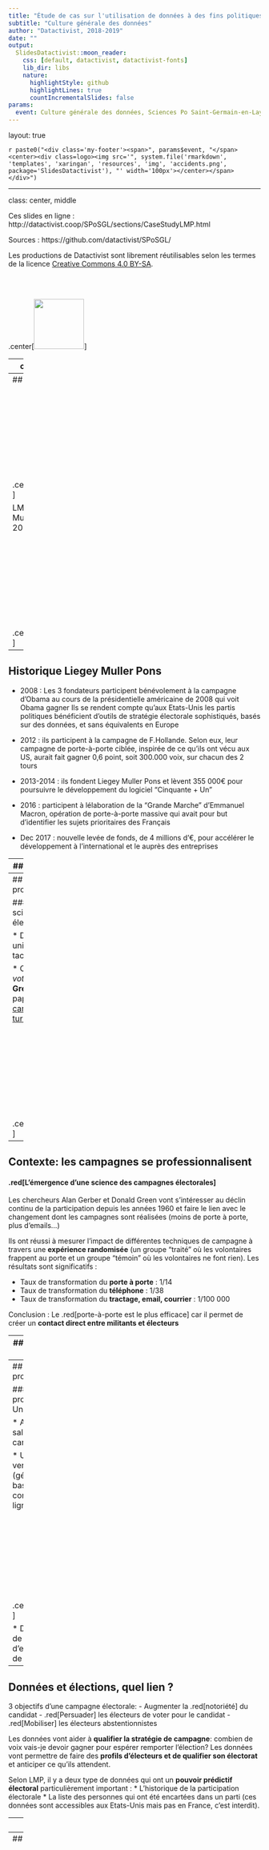 ```yaml
---
title: "Étude de cas sur l'utilisation de données à des fins politiques : LMP - Cinquante + un"
subtitle: "Culture générale des données"
author: "Datactivist, 2018-2019"
date: ""
output:
  SlidesDatactivist::moon_reader:
    css: [default, datactivist, datactivist-fonts]
    lib_dir: libs
    nature:
      highlightStyle: github
      highlightLines: true
      countIncrementalSlides: false
params:
  event: Culture générale des données, Sciences Po Saint-Germain-en-Laye
---
```


layout: true
  

`r paste0("<div class='my-footer'><span>", params$event, "</span> <center><div class=logo><img src='", system.file('rmarkdown', 'templates', 'xaringan', 'resources', 'img', 'accidents.png', package='SlidesDatactivist'), "' width='100px'></center></span></div>")` 

---

class: center, middle

Ces slides en ligne : http://datactivist.coop/SPoSGL/sections/CaseStudyLMP.html


Sources : https://github.com/datactivist/SPoSGL/


Les productions de Datactivist sont librement réutilisables selon les termes de la licence [Creative Commons 4.0 BY-SA](https://creativecommons.org/licenses/by-sa/4.0/legalcode.fr).

<BR>
<BR>

.center[<img src="./img/ccbysa.png" height="100"/>] 


---
class: inverse, center, middle

# Données & politique : étude de cas 

---
## LMP ?

.center[<img src="./img/logolmp.png" height="200"/>] 

LMP est l'acronyme de Liegey Muller Pons, société fondée en 2013 par...

.center[<img src="./img/lmp.png" height="200"/>] 

---
## Historique Liegey Muller Pons

- 2008 : Les 3 fondateurs participent bénévolement à la campagne d'Obama au cours de la présidentielle américaine de 2008 qui voit Obama gagner
Ils se rendent compte qu'aux Etats-Unis les partis politiques bénéficient d'outils de stratégie électorale sophistiqués, basés sur des données, et sans équivalents en Europe

- 2012 : ils participent à la campagne de F.Hollande. Selon eux, leur campagne de porte-à-porte ciblée, inspirée de ce qu'ils ont vécu aux US, aurait fait gagner 0,6 point, soit 300.000 voix, sur chacun des 2 tours

- 2013-2014 : ils fondent Liegey Muller Pons et lèvent 355 000€ pour poursuivre le développement du logiciel "Cinquante + Un"

- 2016 : participent à lélaboration de la "Grande Marche" d'Emmanuel Macron, opération de porte-à-porte massive qui avait pour but d'identifier les sujets prioritaires des Français

- Dec 2017 : nouvelle levée de fonds, de 4 millions d'€, pour accélérer le développement à l'international et le auprès des entreprises

---
## Concrètement, que fait LMP ?

Liegey Muller Pons édite un logiciel en ligne, "Cinquante + Un"", qui permet de **croiser les données socio-démographiques avec la cartographie électorale d’un territoire donné** pour analyser l’opinion publique et ainsi aider les candidats à .red[cibler leurs potentiels électeurs]

.center[[<img src="./img/50+1.png" height="250"/>](https://cinquanteplusun.com/#/login)]

Autrement dit, LMP a créé un logiciel de cartographie des territoires (ex: une circonscription), s'appuyant sur des données publiques, et dont l'objectif est de permettre à des élus de mobiliser des électeurs afin de remporter une élection

---
## Contexte: les campagnes se professionnalisent

#### .red[L'émergence d’une science des campagnes électorales]

* Développement de la recherche universitaire expérimentale sur les tactiques de
campagne

* Ouvrage central : *"Get out the vote"* d'**Alan Gerber** et **Donald Green**, qui s'appuie sur leur papier de recherche ["Does canvassing increase voter turnout? A field experiment"](https://www.pnas.org/content/96/19/10939.full)

.center[[<img src="./img/getout.png" height="200"/>](https://cinquanteplusun.com/#/login)]

---
## Contexte: les campagnes se professionnalisent

#### .red[L'émergence d’une science des campagnes électorales]

Les chercheurs Alan Gerber et Donald Green vont s'intéresser au déclin continu de la participation depuis les années 1960 et faire le lien avec le changement dont les campagnes sont réalisées (moins de porte à porte, plus d'emails...)

Ils ont réussi à mesurer l’impact de différentes techniques de campagne à travers une **expérience randomisée** (un groupe "traité" où les volontaires frappent au porte et un groupe "témoin" où les volontaires ne font rien). Les résultats sont significatifs :

* Taux de transformation du **porte à porte** : 1/14
* Taux de transformation du **téléphone** : 1/38
* Taux de transformation du **tractage, email, courrier** : 1/100 000

Conclusion : Le .red[porte-à-porte est le plus efficace] car il permet de créer un **contact direct entre militants et électeurs**

---
## Contexte: les campagnes se professionnalisent

#### .red[L'émergence d’une science des campagnes électorales]

.center[[<img src="./img/karlrove.png" height="200"/>](https://fr.wikipedia.org/wiki/Karl_Rove)]

* **Karl Rove**, ancien conseiller auprès de Georges W. Bush, a également changé la manière dont les américains font des campagnes électorales

* Explosion de la quantité de données électorales disponibles

* Développements technologiques profitant à l’organisation des campagnes

---
## Contexte: les campagnes se professionnalisent

#### .red[Le secteur s'est professionnalisé aux Etats-Unis... et depuis peu en Europe]

* Augmentation du nombre de salariés au sein des équipes de campagne

* Utilisation croissante d’outils venant du secteur privé (géolocalisation, analyse
de bases de données commerciales, marketing en ligne...)

.center[[<img src="./img/nationbuilder.png" height="190"/>](https://nationbuilder.com/)]

* Développement des pratiques de levée de fonds qui permettent d'embaucher et d'investir dans de nouveaux outils / prestations

---
## Données et élections, quel lien ?

3 objectifs d'une campagne électorale:
- Augmenter la .red[notoriété] du candidat
- .red[Persuader] les électeurs de voter pour le candidat
- .red[Mobiliser] les électeurs abstentionnistes

Les données vont aider à **qualifier la stratégie de campagne**: combien de voix vais-je devoir gagner pour espérer remporter l'élection? Les données vont permettre de faire des **profils d'électeurs et de qualifier son électorat** et anticiper ce qu'ils attendent.

Selon LMP, il y a deux type de données qui ont un **pouvoir prédictif électoral** particulièrement important : 
* L’historique de la participation électorale 
* La liste des personnes qui ont été encartées dans un parti (ces données sont accessibles aux Etats-Unis mais pas en France, c’est interdit).

---
## Les données utilisées par LMP

LMP est allé récupérer **.red[les listes d'émargement / électorales]**, accessibles sur demande en mairie ou préfecture - *et parfois en open data !* -, aux élections législatives de 2012. Elles permettent de vérifier si les personnes sont allées voter ou non. En France, un bureau de vote c'est environ 1000 personnes

Sur une liste électorale, il est possible de récupérer quelques données très utiles: 
- Date et lieu de naissance, 
- Âge, 
- Sexe, 
- Adresse

**Travail de collecte conséquent** : Pour récupérer les listes électorales, il faut aller dans les préfectures ou les mairies, sachant qu’il y a énormément de formats différents (pdf, excel…). **Pas de fichier national consolidé**.

---
## Les données utilisées par LMP

.center[<img src="./img/lmp4.png" height="450"/>]

---
## Les données utilisées par LMP

En parallèle, LMP utilise des **.red[données socio-démographiques de l'Insee]**, accessibles publiquement. L'intérêt de ces données est qu'elles peuvent être utilisées à une échelle très fine/précise : l'IRIS (env 2000 hab), même si elle ne correspondent pas exactement aux mêmes zones que les bureaux de vote. Exemples de données disponibles :
- Évolution et structure de la population (dont âge et immigration),
- Emploi, 
- Éducation, 
- Logement, 
- Structure des ménages

=> LMP va ainsi croiser et fusionner les données des bureaux de vote avec celles des IRIS pour obtenir à la fois un **découpage électoral et sociologique**


---
## Les données utilisées par LMP

Les données obtenues servent à informer la stratégie du candidat, à connaître le profil de l’électorat (grâce aux données de l’INSEE au niveau des IRIS) et comprendre qui sont les électeurs prioritaires auxquels il faut s'adresser (notamment via du porte-à-porte)

.center[<img src="./img/lmp2.png" height="370"/>]

---
## Les données utilisées par LMP

* LMP a été capable de découper la France en à peu près 60 000 petites zones. A partir de ce niveau agrégé, on va essayer de prédire le comportement électoral ou d’expliquer le niveau électoral passé. 

* Le but est d’identifier les zones où il y a le plus de votants hésitants (.red[électeurs à persuader]) et celles où il y a le plus d’abstentionnistes (.red[électeurs mobilisables])

* On peut aussi se concentrer sur les zones où il y a le plus de différentiel de votes entre les différents scrutins (gauche puis droite puis centre etc…) qui traduisent une **certaine indécision des électeurs** ou encore celles où il y a un fort différentiel de participation (60% puis 80% puis 35% etc…)

Selon LMP, d'après les retours des utilisateurs de 50+1, "il y aurait déjà ⅔ des zones sur lesquelles ils se seraient eux-mêmes concentrées, mais **⅓ de nouveaux endroits** sur lesquels ils ont pu concentrer leurs efforts de militantisme"

---
## Les données utilisées par LMP

.center[<img src="./img/lmp3.png" height="450"/>]

---
## Des données prédictives ?

Aux Etats-Unis, des entreprises, comme **Catalist**, constituent des "voter file" basée initialement sur la liste électorale avec le nom de tous les possibles électeurs. Sur chacun de ses individus Catalist va essayer de **collecter le plus d’informations possibles** (appartenance à une association, consommation, profils publics des réseaux sociaux). Au final, leur base de données procure jusqu’à 600 colonnes / attributs et donc informations potentielles sur une seule personne. **.red[En France de tels fichiers sont interdits]**.

---
## Des données prédictives ?

.center[[<img src="./img/catalist.png" height="450"/>](https://www.catalist.us/)]

---
## Des données prédictives ?

A partir de ces bases de données, les équipes de campagne regardent les critères qui permettent de prédire les comportements électoraux, ou d'en fournir une bonne estimation. Cela permet à la fin d’avoir un modèle de plus en plus fiable. Avec les critères qu’on a dans cette base, il devient alors possible de **cibler le porte-à-porte ou les publicités sur les réseaux sociaux** (désormais en dehors des périodes électorales sur Facebook)

---
## Des données prédictives ?

Par exemple, une vaste étude ["*Ladd-Lipset survey*"](https://files.eric.ed.gov/fulltext/ED135278.pdf) menée en 1976 sur le profil sociologique des professeurs de l'enseignement supérieur aux US a permis de déterminer que **98% des propriétaires de Sabb votaient démocrates, et 80% des détenteurs de Volvo** (échantillon non représentatif cependant)

.center[<img src="./img/laddsurvey.png" height="300"/>]


---
## Le modèle économique 50+1

* **Forfait sur le temps de la campagne** d'environ 6 mois (3000/4000€ ?). Obligation de vendre au même prix pour tous les candidats (pour éviter le procès en favoritisme)

* **Puis forfait à l'année** pour continuer d'utiliser le logiciel 50+1 dans une logique de suivi plutôt que de campagne (gestion des militants, des dons, de la communauté...). Le forfait dépend de la taille de la collectivité (plusieurs centaines d'euros pour une petite, plusieurs milliers pour une grosse)

* Possibilité de rajouter des options, comme la **réalisation d'un pack d’analyse** qui sont “l’équivalent d’un sondage” (pour 20% du prix). Il permet de détailler la manière dont ont voté les électeurs d'une zone donnée lors des élections intermédiaires.

---
## Un modèle viable ?

* En dehors des périodes électorales, il paraît compliqué pour LMP d'aller trouver de nouveaux clients (+ clientèle "politique" assez limitée)

* De **nouveaux entrants sur le marché français/européen des logiciels de campagne**, notamment NationBuilder, DigitaleBox, Spallian, Ecanvasser...

D'où la double nécessité :

- A la fois d'aller **chercher de nouveaux clients à l'international** et notamment en Europe
- De **ne plus se cantonner au marché politique, mais de s'orienter davantage vers des clients privés type entreprises** (plus nombreux et plus lucratifs) en mettant à disposition leur logiciel pour réaliser des sondages en interne

Cette nouvelle stratégie s'est concrétisée avec leur levée de fonds de 4M€ et le **changement de positionnement** : ils sont passés de "première startup en stratégie électorale en Europe" à "Révolutionner les campagnes électorales et la communication des entreprises à destination de la population"

---
## Si on résume...

La faiblesse de la participation éléctorale semble en partie due aux nouvelles techniques de campagne, qui font la part belle aux technologies. Or, le porte-à-porte reste de  loin la technique la plus efficace pour mobiliser des électeurs.

Afin de mieux cibler ces électeurs potentiels et de se concentrer sur ceux qui peuvent se mobiliser, LMP a créé un logiciel qui croise des données issues des listes électorales et des données socio-démocraphiques de l'Insee. Une fois réunies, elles permettent d'établir une cartographie des zones à partir desquelles un élu peut effectuer des choix stratégiques (prioriser les quartiers à forte abstention, les quartiers avec une population âgée etc...)

Cette utilisation des données au service d'enjeux politiques provient des Etats-Unis qui ont, depuis vingt ans, professionnalisé les campagnes (Karl Rove). Leur législation, plus laxiste sur les données personnelles, leur permet de constituer des voter files très précis et ainsi d'effectuer un ciblage ultra fin des électeurs. Ce n'est pas possible en France.

LMP a eu un coup d'avance en 2013 mais désormais la concurrence s'accroit et besoin de se repositionner sur le secteur privé et de se développer en Europe

---
class: inverse, center, middle

# Mais encore...

---
## Get Out The Vote !

Green & Gerber dans l'ouvrage "Get out of the vote"" se posent la question suivante : **Est-ce que la manière dont les partis politiques font campagne n’expliquent pas en partie la baisse de la participation électorale?** 

Ils se sont rendus compte qu’**à partir des années 60 le porte-à-porte avait été abandonné au profit de la télévision** ⇒ la politique semble de plus en plus distante, de moins en moins concrète. Sentiment de distance irrémédiable vis-à-vis de l’électorat ?

Dans leur étude randomisée, ils ont pu constater que **toutes les 14 personnes rencontrées en porte-à-porte, on arrive à en faire voter 1 qui ne serait pas allée voter autrement** (=1 abstention sur 14 qui va aller voter). A l'inverse, tractage, courrier, boitage n’ont quasiment aucune efficacité pour mobiliser ou convaincre. 

Ainsi, même en tenant compte de l’investissement humain et financier, le porte-à-porte (car souvent effectué par des bénévoles) reste le plus efficace.

---
## La démocratie de l'abstention

Dans leur ouvrage ["La démocratie de l'abstention"](https://hal-sciencespo.archives-ouvertes.fr/hal-01045084/document), **Céline Braconnier** et **Jean-Yves Dormagen** montrent que le vote est un acte collectif qui résulte de micro pressions exercées par l’environnement des acteurs (travail, famille, voisinage)

Un cercle vicieux entre l’abstention et la communauté peut s'installer: si au sein d’une communauté il y a plus d’abstentionnistes, **le coût de ne pas aller voter s’affaiblit et cela augmente la probabilité de ne pas aller voter** ⇒ spirale abstentionniste qui s’installe

Les auteurs ont montré qu’un quartier de Seine Saint Denis (Les Cosmonautes) avait vu son abstention s'effondrer dans les années 70 et cela avait changé la perception du vote au sein du groupe social.

Cela rejoint la thèse de Garber et Green sur le porte-à-porte: la personne qui dit qu’il va aller voter va **recréer une “micro norme sociale”** pour que ça convainque une personne sur 14 de retourner d’aller voter. La thèse de ses chercheurs c’est qu’on pourrait ré-enclencher ce cercle vertueux en relançant du porte-à-porte dans des quartiers abstentionnistes



---
## Bibliographie

- Get Out Of The Vote, d'Alan Gerber et Donald Green (2004)

- ["Does canvassing increase voter turnout? A field experiment"](https://www.pnas.org/content/96/19/10939.full) Alan Gerber et Donald Green (1999)

- ["La démocratie de l'abstention"](https://hal-sciencespo.archives-ouvertes.fr/hal-01045084/document), de Céline Braconnier et Jean-Yves Dormagen (2007)

- ["Survey of the Social, Political, and Educational Perspectives of American College and University Faculty"](https://files.eric.ed.gov/fulltext/ED135278.pdf) d'Everett Ladd et Martin Seymour (1976)

- ["Liegey-Muller-Pons, la start-up qui veut faire gagner Macron en 2017"](https://www.challenges.fr/start-up/liegey-muller-pons-la-start-up-qui-veut-faire-gagner-macron-en-2017_425232) Challenges, consulté le 21 avril 2019

- ["Liegey Muller Pons lève 4 millions d’euros pour disrupter les campagnes électorales"](https://www.frenchweb.fr/liegey-muller-pons-leve-4-millions-deuros-pour-disrupter-les-campagnes-electorales/310720) Frenchweb, consulté le 20 avril 2019

---
class: inverse, center, middle

# Merci !

Contact : [timothee@datactivi.st](mailto:timothee@datactivi.st)